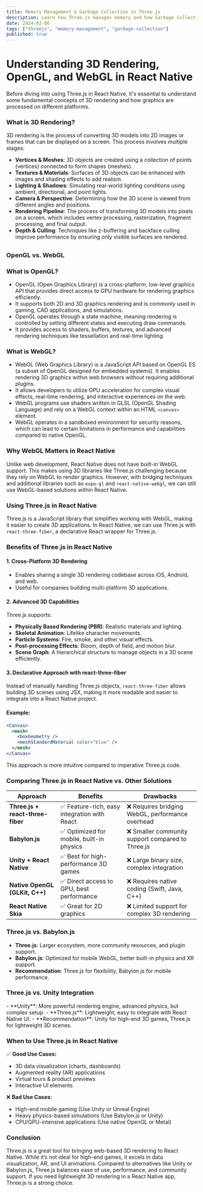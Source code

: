 ```yaml
---
title: Memory Management & Garbage Collection in Three.js
description: Learn how Three.js manages memory and how Garbage Collection works to optimize performance.
date: 2024-03-06
tags: ["threejs", "memory-management", "garbage-collection"]
published: true
---
```


# Understanding 3D Rendering, OpenGL, and WebGL in React Native

Before diving into using Three.js in React Native, it's essential to understand some fundamental concepts of 3D rendering and how graphics are processed on different platforms.

<h3 id="1" className="text-[1.375rem] mt-0 font-semibold">
  What is 3D Rendering?
</h3>

3D rendering is the process of converting 3D models into 2D images or frames that can be displayed on a screen. This process involves multiple stages:

- **Vertices & Meshes**: 3D objects are created using a collection of points (vertices) connected to form shapes (meshes).
- **Textures & Materials**: Surfaces of 3D objects can be enhanced with images and shading effects to add realism.
- **Lighting & Shadows**: Simulating real-world lighting conditions using ambient, directional, and point lights.
- **Camera & Perspective**: Determining how the 3D scene is viewed from different angles and positions.
- **Rendering Pipeline**: The process of transforming 3D models into pixels on a screen, which includes vertex processing, rasterization, fragment processing, and final output.
- **Depth & Culling**: Techniques like z-buffering and backface culling improve performance by ensuring only visible surfaces are rendered.

##

<h3 id="2" className="text-[1.375rem] mt-0 font-semibold">
  OpenGL vs. WebGL
</h3>

### What is OpenGL?

- OpenGL (Open Graphics Library) is a cross-platform, low-level graphics API that provides direct access to GPU hardware for rendering graphics efficiently.
- It supports both 2D and 3D graphics rendering and is commonly used in gaming, CAD applications, and simulations.
- OpenGL operates through a state machine, meaning rendering is controlled by setting different states and executing draw commands.
- It provides access to shaders, buffers, textures, and advanced rendering techniques like tessellation and real-time lighting.

### What is WebGL?

- WebGL (Web Graphics Library) is a JavaScript API based on OpenGL ES (a subset of OpenGL designed for embedded systems). It enables rendering 3D graphics within web browsers without requiring additional plugins.
- It allows developers to utilize GPU acceleration for complex visual effects, real-time rendering, and interactive experiences on the web.
- WebGL programs use shaders written in GLSL (OpenGL Shading Language) and rely on a WebGL context within an HTML `<canvas>` element.
- WebGL operates in a sandboxed environment for security reasons, which can lead to certain limitations in performance and capabilities compared to native OpenGL.

<h3 id="3" className="text-[1.375rem] mt-0 font-semibold">
  Why WebGL Matters in React Native
</h3>

Unlike web development, React Native does not have built-in WebGL support. This makes using 3D libraries like Three.js challenging because they rely on WebGL to render graphics. However, with bridging techniques and additional libraries such as `expo-gl` and `react-native-webgl`, we can still use WebGL-based solutions within React Native.

<h3 id="4" className="text-[1.375rem] mt-0 font-semibold">
  Using Three.js in React Native
</h3>

Three.js is a JavaScript library that simplifies working with WebGL, making it easier to create 3D applications. In React Native, we can use Three.js with `react-three-fiber`, a declarative React wrapper for Three.js.

###

<h3 id="5" className="text-[1.375rem] mt-0 font-semibold">
  Benefits of Three.js in React Native
</h3>

#### 1. Cross-Platform 3D Rendering

- Enables sharing a single 3D rendering codebase across iOS, Android, and web.
- Useful for companies building multi-platform 3D applications.

#### 2. Advanced 3D Capabilities

Three.js supports:

- **Physically Based Rendering (PBR)**: Realistic materials and lighting.
- **Skeletal Animation**: Lifelike character movements.
- **Particle Systems**: Fire, smoke, and other visual effects.
- **Post-processing Effects**: Bloom, depth of field, and motion blur.
- **Scene Graph**: A hierarchical structure to manage objects in a 3D scene efficiently.

#### 3. Declarative Approach with react-three-fiber

Instead of manually handling Three.js objects, `react-three-fiber` allows building 3D scenes using JSX, making it more readable and easier to integrate into a React Native project.

#### Example:

```jsx
<Canvas>
  <mesh>
    <boxGeometry />
    <meshStandardMaterial color="blue" />
  </mesh>
</Canvas>
```

This approach is more intuitive compared to imperative Three.js code.

<h3 id="6" className="text-[1.375rem] mt-0 font-semibold">
  Comparing Three.js in React Native vs. Other Solutions
</h3>

| Approach                         | Benefits                                     | Drawbacks                                         |
| -------------------------------- | -------------------------------------------- | ------------------------------------------------- |
| **Three.js + react-three-fiber** | ✅ Feature-rich, easy integration with React | ❌ Requires bridging WebGL, performance overhead  |
| **Babylon.js**                   | ✅ Optimized for mobile, built-in physics    | ❌ Smaller community support compared to Three.js |
| **Unity + React Native**         | ✅ Best for high-performance 3D games        | ❌ Large binary size, complex integration         |
| **Native OpenGL (GLKit, C++)**   | ✅ Direct access to GPU, best performance    | ❌ Requires native coding (Swift, Java, C++)      |
| **React Native Skia**            | ✅ Great for 2D graphics                     | ❌ Limited support for complex 3D rendering       |

<h3 id="7" className="text-[1.375rem] mt-0 font-semibold">
  Three.js vs. Babylon.js
</h3>

- **Three.js**: Larger ecosystem, more community resources, and plugin support.
- **Babylon.js**: Optimized for mobile WebGL, better built-in physics and XR support.
- **Recommendation**: Three.js for flexibility, Babylon.js for mobile performance.

<h3 id="8" className="text-[1.375rem] mt-0 font-semibold">
  Three.js vs. Unity Integration
</h3>
- **Unity**: More powerful rendering engine, advanced physics, but complex setup.
- **Three.js**: Lightweight, easy to integrate with React Native UI. - **Recommendation**:
Unity for high-end 3D games, Three.js for lightweight 3D scenes.

<h3 id="9" className="text-[1.375rem] mt-0 font-semibold">
  When to Use Three.js in React Native
</h3>

✅ **Good Use Cases:**

- 3D data visualization (charts, dashboards)
- Augmented reality (AR) applications
- Virtual tours & product previews
- Interactive UI elements

❌ **Bad Use Cases:**

- High-end mobile gaming (Use Unity or Unreal Engine)
- Heavy physics-based simulations (Use Babylon.js or Unity)
- CPU/GPU-intensive applications (Use native OpenGL or Metal)

<h3 id="10" className="text-[1.375rem] mt-0 font-semibold">
  Conclusion
</h3>

Three.js is a great tool for bringing web-based 3D rendering to React Native. While it’s not ideal for high-end games, it excels in data visualization, AR, and UI animations. Compared to alternatives like Unity or Babylon.js, Three.js balances ease of use, performance, and community support. If you need lightweight 3D rendering in a React Native app, Three.js is a strong choice.
